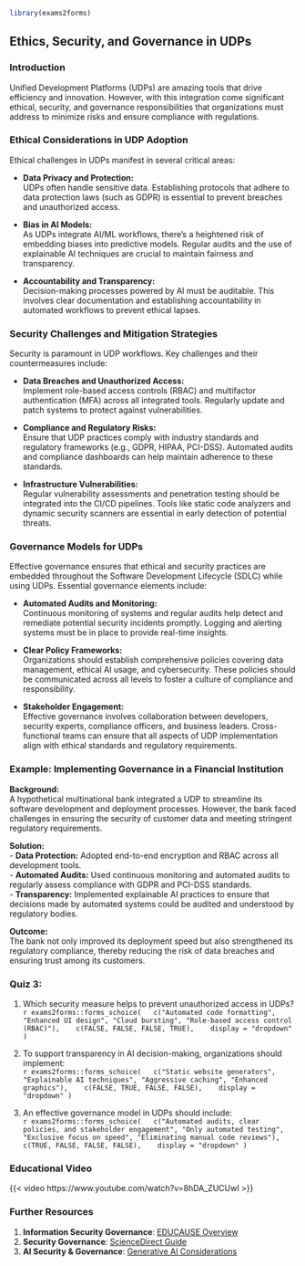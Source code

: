 ```r
library(exams2forms)
```

## **Ethics, Security, and Governance in UDPs**

### **Introduction**

Unified Development Platforms (UDPs) are amazing tools that drive efficiency and innovation. However, with this integration come significant ethical, security, and governance responsibilities that organizations must address to minimize risks and ensure compliance with regulations.

### **Ethical Considerations in UDP Adoption**

Ethical challenges in UDPs manifest in several critical areas:

- **Data Privacy and Protection:**  
  UDPs often handle sensitive data. Establishing protocols that adhere to data protection laws (such as GDPR) is essential to prevent breaches and unauthorized access.

- **Bias in AI Models:**  
  As UDPs integrate AI/ML workflows, there's a heightened risk of embedding biases into predictive models. Regular audits and the use of explainable AI techniques are crucial to maintain fairness and transparency.

- **Accountability and Transparency:**  
  Decision-making processes powered by AI must be auditable. This involves clear documentation and establishing accountability in automated workflows to prevent ethical lapses.

### **Security Challenges and Mitigation Strategies**

Security is paramount in UDP workflows. Key challenges and their countermeasures include:

- **Data Breaches and Unauthorized Access:**  
  Implement role-based access controls (RBAC) and multifactor authentication (MFA) across all integrated tools. Regularly update and patch systems to protect against vulnerabilities.

- **Compliance and Regulatory Risks:**  
  Ensure that UDP practices comply with industry standards and regulatory frameworks (e.g., GDPR, HIPAA, PCI-DSS). Automated audits and compliance dashboards can help maintain adherence to these standards.

- **Infrastructure Vulnerabilities:**  
  Regular vulnerability assessments and penetration testing should be integrated into the CI/CD pipelines. Tools like static code analyzers and dynamic security scanners are essential in early detection of potential threats.

### **Governance Models for UDPs**

Effective governance ensures that ethical and security practices are embedded throughout the Software Development Lifecycle (SDLC) while using UDPs. Essential governance elements include:

- **Automated Audits and Monitoring:**  
  Continuous monitoring of systems and regular audits help detect and remediate potential security incidents promptly. Logging and alerting systems must be in place to provide real-time insights.

- **Clear Policy Frameworks:**  
  Organizations should establish comprehensive policies covering data management, ethical AI usage, and cybersecurity. These policies should be communicated across all levels to foster a culture of compliance and responsibility.

- **Stakeholder Engagement:**  
  Effective governance involves collaboration between developers, security experts, compliance officers, and business leaders. Cross-functional teams can ensure that all aspects of UDP implementation align with ethical standards and regulatory requirements.

### **Example: Implementing Governance in a Financial Institution**

**Background:**  
A hypothetical multinational bank integrated a UDP to streamline its software development and deployment processes. However, the bank faced challenges in ensuring the security of customer data and meeting stringent regulatory requirements.

**Solution:**  
- **Data Protection:** Adopted end-to-end encryption and RBAC across all development tools.  
- **Automated Audits:** Used continuous monitoring and automated audits to regularly assess compliance with GDPR and PCI-DSS standards.  
- **Transparency:** Implemented explainable AI practices to ensure that decisions made by automated systems could be audited and understood by regulatory bodies.

**Outcome:**  
The bank not only improved its deployment speed but also strengthened its regulatory compliance, thereby reducing the risk of data breaches and ensuring trust among its customers.

### **Quiz 3:**

1. Which security measure helps to prevent unauthorized access in UDPs?  
`r exams2forms::forms_schoice(
  c("Automated code formatting", "Enhanced UI design", "Cloud bursting", "Role-based access control (RBAC)"), 
  c(FALSE, FALSE, FALSE, TRUE), 
  display = "dropdown"
)`

2. To support transparency in AI decision-making, organizations should implement:  
`r exams2forms::forms_schoice(
  c("Static website generators", "Explainable AI techniques", "Aggressive caching", "Enhanced graphics"), 
  c(FALSE, TRUE, FALSE, FALSE), 
  display = "dropdown"
)`

3. An effective governance model in UDPs should include:  
`r exams2forms::forms_schoice(
  c("Automated audits, clear policies, and stakeholder engagement", "Only automated testing", "Exclusive focus on speed", "Eliminating manual code reviews"), 
  c(TRUE, FALSE, FALSE, FALSE), 
  display = "dropdown"
)`

### Educational Video
{{< video https://www.youtube.com/watch?v=8hDA_ZUCUwI >}}

### **Further Resources**
1. **Information Security Governance**: [EDUCAUSE Overview](https://library.educause.edu/topics/cybersecurity/information-security-governance)
2. **Security Governance**: [ScienceDirect Guide](https://www.sciencedirect.com/topics/computer-science/security-governance)
3. **AI Security & Governance**: [Generative AI Considerations](https://www.informationweek.com/responsible-ai/exploring-the-intersection-of-security-governance-and-generative-ai)
